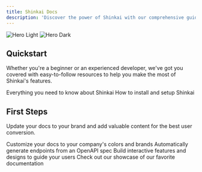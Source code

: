 ```yaml
---
title: Shinkai Docs
description: 'Discover the power of Shinkai with our comprehensive guides'
---
```


<img
  className="block dark:hidden"
  src="/images/welcome.svg"
  alt="Hero Light"
/>
<img
  className="hidden dark:block"
  src="/images/welcome.svg"
  alt="Hero Dark"
/>

## Quickstart

Whether you're a beginner or an experienced developer, we've got you covered with easy-to-follow resources to help you make the most of Shinkai's features.

<CardGroup cols={2}>
  <Card
    title="What is Shinkai?"
    icon="octopus-deploy"
    href="/essentials/what-is-shinkai"
  >
    Everything you need to know about Shinkai
  </Card>
  <Card
    title="Installation and Setup Guide"
    icon="gear"
    href="/quickstart"
  >
    How to install and setup Shinkai
  </Card>
</CardGroup>

## First Steps

Update your docs to your brand and add valuable content for the best user conversion.

<CardGroup cols={2}>
  <Card
    title="Customize Style"
    icon="palette"
    href="https://mintlify.com/docs/settings/global"
  >
    Customize your docs to your company's colors and brands
  </Card>
  <Card
    title="Reference APIs"
    icon="code"
    href="https://mintlify.com/docs/api-playground/openapi"
  >
    Automatically generate endpoints from an OpenAPI spec
  </Card>
  <Card
    title="Add Components"
    icon="screwdriver-wrench"
    href="https://mintlify.com/docs/components/accordion"
  >
    Build interactive features and designs to guide your users
  </Card>
  <Card
    title="Get Inspiration"
    icon="stars"
    href="https://mintlify.com/customers"
  >
    Check out our showcase of our favorite documentation
  </Card>
</CardGroup>
